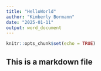 ```yaml
---
title: "HelloWorld"
author: "Kimberly Bormann"
date: "2025-01-11"
output: word_document
---
```


```r
knitr::opts_chunk$set(echo = TRUE)
```

## This is a markdown file